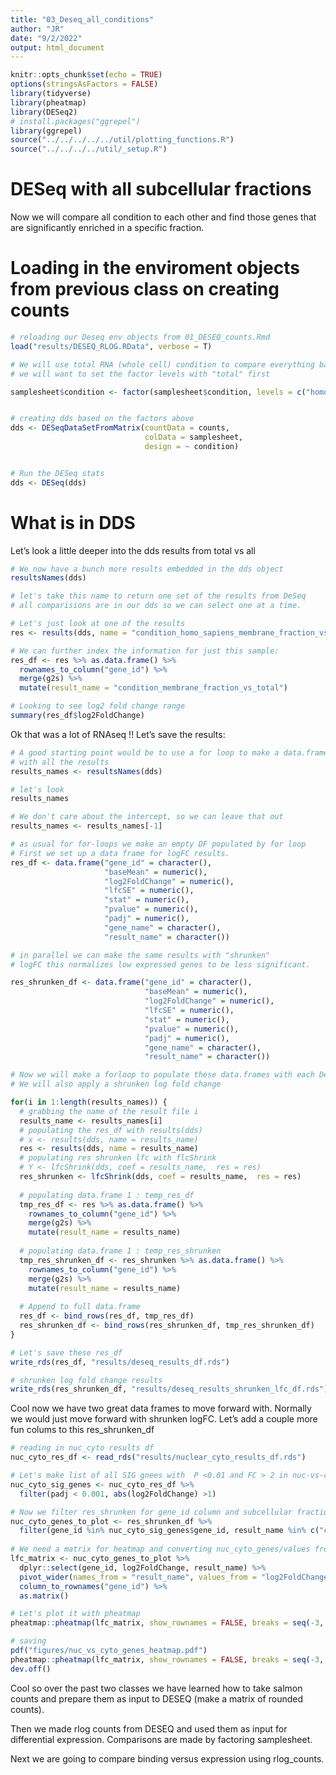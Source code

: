 ```yaml
---
title: "03_Deseq_all_conditions"
author: "JR"
date: "9/2/2022"
output: html_document
---
```


```r
knitr::opts_chunk$set(echo = TRUE)
options(stringsAsFactors = FALSE)
library(tidyverse)
library(pheatmap)
library(DESeq2)
# install.packages("ggrepel")
library(ggrepel)
source("../../../../../util/plotting_functions.R")
source("../../../../util/_setup.R")

```


# DESeq with all subcellular fractions
Now we will compare all condition to each other and find those 
genes that are significantly enriched in a specific fraction.

# Loading in the enviroment objects from previous class on creating counts
```r

# reloading our Deseq env objects from 01_DESEQ_counts.Rmd
load("results/DESEQ_RLOG.RData", verbose = T)

```

```r

# We will use total RNA (whole cell) condition to compare everything back to.
# we will want to set the factor levels with "total" first

samplesheet$condition <- factor(samplesheet$condition, levels = c("homo_sapiens_hepg2", "homo_sapiens_membrane_fraction", "homo_sapiens_insoluble_cytoplasmic_fraction", "homo_sapiens_cytosolic_fraction", "homo_sapiens_nuclear_fraction"))


# creating dds based on the factors above
dds <- DESeqDataSetFromMatrix(countData = counts,
                              colData = samplesheet,
                              design = ~ condition)


# Run the DESeq stats
dds <- DESeq(dds)

```

# What is in DDS
Let's look a little deeper into the dds results from total vs all
```r

# We now have a bunch more results embedded in the dds object
resultsNames(dds)

# let's take this name to return one set of the results from DeSeq
# all comparisions are in our dds so we can select one at a time.

# Let's just look at one of the results
res <- results(dds, name = "condition_homo_sapiens_membrane_fraction_vs_homo_sapiens_hepg2")

# We can further index the information for just this sample:
res_df <- res %>% as.data.frame() %>%
  rownames_to_column("gene_id") %>%
  merge(g2s) %>%
  mutate(result_name = "condition_membrane_fraction_vs_total")

# Looking to see log2 fold change range
summary(res_df$log2FoldChange)

```


Ok that was a lot of RNAseq !!
Let's save the results:
```r

# A good starting point would be to use a for loop to make a data.frame 
# with all the results
results_names <- resultsNames(dds)

# let's look
results_names

# We don't care about the intercept, so we can leave that out
results_names <- results_names[-1]

# as usual for for-loops we make an empty DF populated by for loop
# First we set up a data frame for logFC results.
res_df <- data.frame("gene_id" = character(), 
                     "baseMean" = numeric(), 
                     "log2FoldChange" = numeric(), 
                     "lfcSE" = numeric(),
                     "stat" = numeric(),
                     "pvalue" = numeric(),
                     "padj" = numeric(),
                     "gene_name" = character(),
                     "result_name" = character())

# in parallel we can make the same results with "shrunken"
# logFC this normalizes low expressed genes to be less significant.

res_shrunken_df <- data.frame("gene_id" = character(), 
                              "baseMean" = numeric(), 
                              "log2FoldChange" = numeric(), 
                              "lfcSE" = numeric(),
                              "stat" = numeric(),
                              "pvalue" = numeric(),
                              "padj" = numeric(),
                              "gene_name" = character(),
                              "result_name" = character())

# Now we will make a forloop to populate these data.frames with each DeSeq result !
# We will also apply a shrunken log fold change 

for(i in 1:length(results_names)) {
  # grabbing the name of the result file i
  results_name <- results_names[i]
  # populating the res_df with results(dds)
  # x <- results(dds, name = results_name)
  res <- results(dds, name = results_name)
  # populating res shrunken lfc with flcShrink
  # Y <- lfcShrink(dds, coef = results_name,  res = res)
  res_shrunken <- lfcShrink(dds, coef = results_name,  res = res)
  
  # populating data.frame 1 : temp_res_df
  tmp_res_df <- res %>% as.data.frame() %>%
    rownames_to_column("gene_id") %>%
    merge(g2s) %>%
    mutate(result_name = results_name)
  
  # populating data.frame 1 : temp_res_shrunken
  tmp_res_shrunken_df <- res_shrunken %>% as.data.frame() %>%
    rownames_to_column("gene_id") %>%
    merge(g2s) %>%
    mutate(result_name = results_name)
  
  # Append to full data.frame
  res_df <- bind_rows(res_df, tmp_res_df)
  res_shrunken_df <- bind_rows(res_shrunken_df, tmp_res_shrunken_df)
}

# Let's save these res_df
write_rds(res_df, "results/deseq_results_df.rds")

# shrunken log fold change results
write_rds(res_shrunken_df, "results/deseq_results_shrunken_lfc_df.rds")

```

Cool now we have two great data frames to move forward with.
Normally we would just move forward with shrunken logFC.
Let's add a couple more fun colums to this res_shrunken_df

```r

# reading in nuc_cyto results df
nuc_cyto_res_df <- read_rds("results/nuclear_cyto_results_df.rds")

# Let's make list of all SIG gnees with  P <0.01 and FC > 2 in nuc-vs-cyto
nuc_cyto_sig_genes <- nuc_cyto_res_df %>%
  filter(padj < 0.001, abs(log2FoldChange) >1)

# Now we filter res_shrunken for gene_id column and subcellular fraction column 
nuc_cyto_genes_to_plot <- res_shrunken_df %>%
  filter(gene_id %in% nuc_cyto_sig_genes$gene_id, result_name %in% c("condition_homo_sapiens_nuclear_fraction_vs_homo_sapiens_hepg2", "condition_homo_sapiens_cytosolic_fraction_vs_homo_sapiens_hepg2"))
  
# We need a matrix for heatmap and converting nuc_cyto_genes/values from lines above to matrix
lfc_matrix <- nuc_cyto_genes_to_plot %>% 
  dplyr::select(gene_id, log2FoldChange, result_name) %>% 
  pivot_wider(names_from = "result_name", values_from = "log2FoldChange") %>%
  column_to_rownames("gene_id") %>%
  as.matrix()

# Let's plot it with pheatmap
pheatmap::pheatmap(lfc_matrix, show_rownames = FALSE, breaks = seq(-3, 3, length.out = 100))

# saving
pdf("figures/nuc_vs_cyto_genes_heatmap.pdf")
pheatmap::pheatmap(lfc_matrix, show_rownames = FALSE, breaks = seq(-3, 3, length.out = 100))
dev.off()

```

Cool so over the past two classes we have learned how to take salmon counts
and prepare them as input to DESEQ (make a matrix of rounded counts).

Then we made rlog counts from DESEQ and used them as input for differential expression.
Comparisons are made by factoring samplesheet. 

Next we are going to compare binding versus expression using rlog_counts.